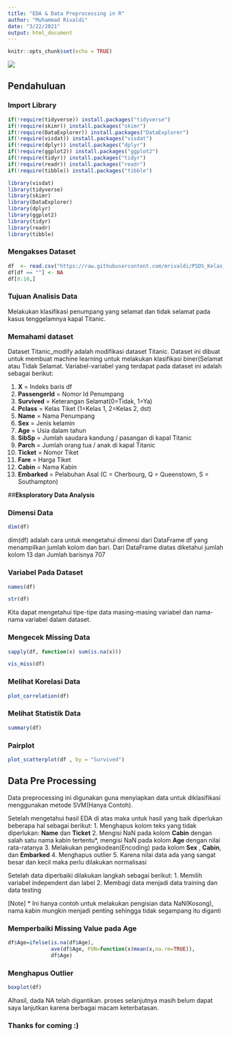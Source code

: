 ---
title: "EDA & Data Preprocessing in R"
author: "Muhammad Rivaldi"
date: "3/22/2021"
output: html_document
---

```{r setup, include=FALSE}
knitr::opts_chunk$set(echo = TRUE)
```

![](https://github.com/mrivaldi/PSDS_Kelas_mahir/blob/main/KM01%20Header%20Notebook.png?raw=true)

## **Pendahuluan**

### Import Library
```{r}
if(!require(tidyverse)) install.packages("tidyverse")
if(!require(skimr)) install.packages("skimr")
if(!require(DataExplorer)) install.packages("DataExplorer")
if(!require(visdat)) install.packages("visdat")
if(!require(dplyr)) install.packages("dplyr")
if(!require(ggplot2)) install.packages("ggplot2")
if(!require(tidyr)) install.packages("tidyr")
if(!require(readr)) install.packages("readr")
if(!require(tibble)) install.packages("tibble")

library(visdat)
library(tidyverse)
library(skimr)
library(DataExplorer)
library(dplyr)
library(ggplot2)
library(tidyr)
library(readr)
library(tibble)
```

### Mengakses Dataset

```{r}
df  <- read.csv("https://raw.githubusercontent.com/mrivaldi/PSDS_Kelas_mahir/main/titanic_modify.csv", stringsAsFactors = T)
df[df == ""] <- NA
df[0:10,]
```

### Tujuan Analisis Data
Melakukan klasifikasi penumpang yang selamat dan tidak selamat pada kasus tenggelamnya kapal Titanic.

### Memahami dataset

Dataset Titanic_modify adalah modifikasi dataset Titanic. Dataset ini dibuat untuk membuat machine learning untuk melakukan klasifikasi biner(Selamat atau Tidak Selamat. Variabel-variabel yang terdapat pada dataset ini adalah sebagai berikut:

1. **X** = Indeks baris df
2. **PassengerId** = Nomor Id Penumpang 
3. **Survived** = Keterangan Selamat(0=Tidak, 1=Ya)
4. **Pclass** = Kelas Tiket (1=Kelas 1, 2=Kelas 2, dst)
5. **Name** = Nama Penumpang
6. **Sex** = Jenis kelamin
7. **Age** = Usia dalam tahun
8. **SibSp** = Jumlah saudara kandung / pasangan di kapal Titanic
9. **Parch** = Jumlah orang tua / anak di kapal Titanic
10. **Ticket** = Nomor Tiket
11. **Fare** = Harga Tiket
12. **Cabin** = Nama Kabin
13. **Embarked** = Pelabuhan Asal (C = Cherbourg, Q = Queenstown, S = Southampton)

##**Eksploratory Data Analysis**

### Dimensi Data
```{r}
dim(df)
```
dim(df) adalah cara untuk mengetahui dimensi dari DataFrame df yang menampilkan jumlah kolom dan bari. Dari DataFrame diatas diketahui jumlah kolom 13 dan Jumlah barisnya 707

### Variabel Pada Dataset

```{r}
names(df)
```
```{r}
str(df)
```
Kita dapat mengetahui tipe-tipe data masing-masing variabel dan nama-nama variabel dalam dataset.

### Mengecek Missing Data

```{r}
sapply(df, function(x) sum(is.na(x)))

```
```{r}
vis_miss(df)

```
### Melihat Korelasi Data
```{r}
plot_correlation(df)
```

### Melihat Statistik Data
```{r}
summary(df)
```
### Pairplot
```{r}
plot_scatterplot(df , by = "Survived")
```

## Data Pre Processing
Data preprocessing ini digunakan guna menyiapkan data untuk diklasifikasi menggunakan metode SVM(Hanya Contoh).

Setelah mengetahui hasil EDA di atas maka untuk hasil yang baik diperlukan beberapa hal sebagai berikut:
1. Menghapus kolom teks yang tidak diperlukan: **Name** dan **Ticket**
2. Mengisi NaN pada kolom **Cabin** dengan salah satu nama kabin tertentu*, mengisi NaN pada kolom **Age **dengan nilai rata-ratanya
3. Melakukan pengkodean(Encoding) pada kolom **Sex** , **Cabin**, dan **Embarked**
4. Menghapus outlier
5. Karena nilai data ada yang sangat besar dan kecil maka perlu dilakukan normalisasi

Setelah data diperbaiki dilakukan langkah sebagai berikut:
1. Memilih variabel independent dan label
2. Membagi data menjadi data training dan data testing


[Note] * Ini hanya contoh untuk melakukan pengisian data NaN(Kosong), nama kabin mungkin menjadi penting sehingga tidak segampang itu diganti

### Memperbaiki Missing Value pada Age

```{r}
df$Age=ifelse(is.na(df$Age),
              ave(df$Age, FUN=function(x)mean(x,na.rm=TRUE)),
              df$Age)
```

### Menghapus Outlier
```{r}
boxplot(df)
```

Alhasil, dada NA telah digantikan. proses selanjutnya masih belum dapat saya lanjutkan karena berbagai macam keterbatasan.

### Thanks for coming :)